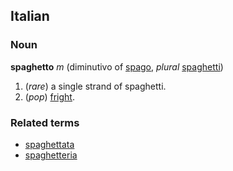 ==Italian==
===Noun===
'''spaghetto''' ''m'' (diminutivo of [[spago]], ''plural'' [[spaghetti]])

# (''rare'') a single strand of spaghetti.
# (''pop'') [[fright]].

===Related terms===
*[[spaghettata]]
*[[spaghetteria]]